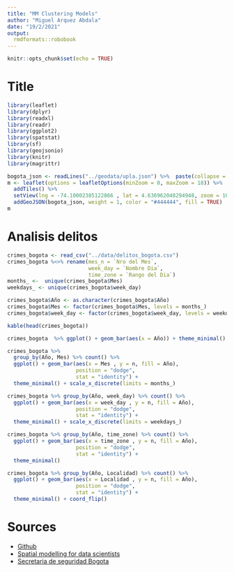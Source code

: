 ```yaml
---
title: "MM Clustering Models"
author: "Miguel Arquez Abdala"
date: "19/2/2021"
output:
  rmdformats::robobook
---
```


```r
knitr::opts_chunk$set(echo = TRUE)
```


# Title

```r
library(leaflet)
library(dplyr)
library(readxl)
library(readr)
library(ggplot2)
library(spatstat)
library(sf)
library(geojsonio)
library(knitr)
library(magrittr)
```



```r

bogota_json <- readLines("../geodata/upla.json") %>%  paste(collapse = "\n")
m <- leaflet(options = leafletOptions(minZoom = 0, maxZoom = 18)) %>% 
  addTiles() %>% 
  setView(lng = -74.10002385122866 , lat = 4.636962048294948, zoom = 10) %>% 
  addGeoJSON(bogota_json, weight = 1, color = "#444444", fill = TRUE)
m
```

# Analisis delitos

```r
crimes_bogota <- read_csv("../data/delitos_bogota.csv")
crimes_bogota %<>% rename(mes_n = `Nro del Mes`,
                          week_day = `Nombre Dia`,
                          time_zone = `Rango del Dia`)
months_ <-  unique(crimes_bogota$Mes)
weekdays_ <- unique(crimes_bogota$week_day)

crimes_bogota$Año <- as.character(crimes_bogota$Año)
crimes_bogota$Mes <- factor(crimes_bogota$Mes, levels = months_)
crimes_bogota$week_day <- factor(crimes_bogota$week_day, levels = weekdays_)

```
```r
kable(head(crimes_bogota))

```

```r
crimes_bogota  %>% ggplot() + geom_bar(aes(x = Año)) + theme_minimal()
```


```r
crimes_bogota %>% 
  group_by(Año, Mes) %>% count() %>% 
  ggplot() + geom_bar(aes(x = Mes , y = n, fill = Año),
                      position = "dodge",
                      stat = "identity") +
  theme_minimal() + scale_x_discrete(limits = months_)
```


```r
crimes_bogota %>% group_by(Año, week_day) %>% count() %>% 
  ggplot() + geom_bar(aes(x = week_day , y = n, fill = Año),
                      position = "dodge",
                      stat = "identity") +
  theme_minimal() + scale_x_discrete(limits = weekdays_)
```

```r
crimes_bogota %>% group_by(Año, time_zone) %>% count() %>% 
  ggplot() + geom_bar(aes(x = time_zone , y = n, fill = Año),
                      position = "dodge",
                      stat = "identity") +
  theme_minimal() 
```


```r
crimes_bogota %>% group_by(Año, Localidad) %>% count() %>% 
  ggplot() + geom_bar(aes(x = Localidad , y = n, fill = Año),
                      position = "dodge",
                      stat = "identity") +
  theme_minimal() + coord_flip()
```



# Sources

* [Github](https://github.com/abdala9512/crime-clustering-mixture-models)
* [Spatial modelling for data scientists](https://gdsl-ul.github.io/san/overview.html)
* [Secretaria de seguridad Bogota](https://scj.gov.co/es/oficina-oaiee/estadisticas-mapas)

